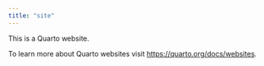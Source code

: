 ```yaml
---
title: "site"
---
```


This is a Quarto website.

To learn more about Quarto websites visit <https://quarto.org/docs/websites>.


